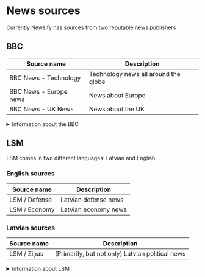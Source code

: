 # News sources

Currently Newsify has sources from two reputable news publishers

## BBC

| Source name            | Description                          |
|------------------------|--------------------------------------|
| BBC News - Technology  | Technology news all around the globe |
| BBC News - Europe news | News about Europe                    |
| BBC News - UK News     | News about the UK                    |

<details>
  <summary>Information about the BBC</summary>
  <div>
    <div>
		<p>
			The British Broadcasting Corporation (BBC) is the national broadcaster of the United Kingdom.
		</p>
	</div>
  </div>
</details>

## LSM

LSM comes in two different languages: Latvian and English

### English sources

| Source name   | Description          |
|---------------|----------------------|
| LSM / Defense | Latvian defense news |
| LSM / Economy | Latvian economy news |

### Latvian sources

| Source name | Description                                      |
|-------------|--------------------------------------------------|
| LSM / Ziņas | (Primarily, but not only) Latvian political news |

<details>
	<summary>Information about LSM</summary>
	<div>
		<div>
			<p>
				Public Broadcasting of Latvia (Latvian: Latvijas sabiedriskais medijs – LSM) is a publicly funded radio and television organization operated by both of Latvia's public broadcasters – Latvian Television and Radio Latvia. LSM provides news, analysis, culture, entertainment and new experimental content, produced mainly by Latvian Television and Radio Latvia, and by the portal’s editorial personnel.
			</p>
		</div>
	</div>
</details>